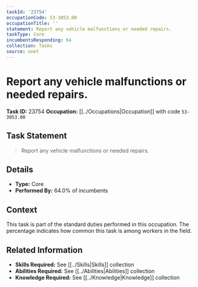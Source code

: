 ```yaml
---
taskId: '23754'
occupationCode: 53-3053.00
occupationTitle: ''
statement: Report any vehicle malfunctions or needed repairs.
taskType: Core
incumbentsResponding: 64
collection: Tasks
source: onet
---
```

# Report any vehicle malfunctions or needed repairs.

**Task ID:** 23754
**Occupation:** [[../Occupations|Occupation]] with code `53-3053.00`

## Task Statement

> Report any vehicle malfunctions or needed repairs.

## Details

- **Type:** Core
- **Performed By:** 64.0% of incumbents

## Context

This task is part of the standard duties performed in this occupation. The percentage indicates how common this task is among workers in the field.

## Related Information

- **Skills Required:** See [[../Skills|Skills]] collection
- **Abilities Required:** See [[../Abilities|Abilities]] collection
- **Knowledge Required:** See [[../Knowledge|Knowledge]] collection
